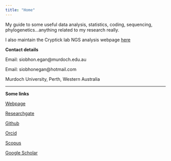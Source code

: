 ```yaml
---
title: "Home"
---
```


My guide to some useful data analysis, statistics, coding, sequencing, phylogenetics...anything related to my research really.

I also maintain the Cryptick lab NGS analysis webpage [here](https://cryptick-lab.github.io/NGS-Analysis/_site/index.html) 

**Contact details**

<i class="fas fa-envelope"></i> Email: siobhon.egan@murdoch.edu.au

<i class="fas fa-envelope"></i> Email: siobhonegan@hotmail.com

<i class="fas fa-map-marker-alt"></i> Murdoch University, Perth, Western Australia

***


**Some links**


<i class="fas fa-home"></i> [Webpage](https://siobhon-egan.github.io/)

<i class="fab fa-researchgate"></i> [Researchgate](https://www.researchgate.net/profile/Siobhon_Egan)

<i class="fab fa-github"></i> [Github](https://github.com/siobhon-egan)

<i class="fas fa-address-card"></i> [Orcid](http://orcid.org/0000-0003-4395-4069)

<i class="fas fa-glasses"></i> [Scopus](https://www.scopus.com/authid/detail.uri?authorId=57202210372&amp;eid=2-s2.0-85047463715)

<i class="fab fa-google"></i> [Google Scholar](https://scholar.google.com/citations?user=BrX5o08AAAAJ&hl=en&oi=ao)